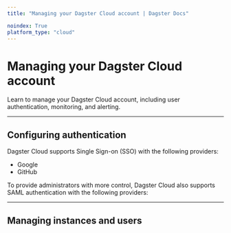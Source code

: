 ```yaml
---
title: "Managing your Dagster Cloud account | Dagster Docs"

noindex: True
platform_type: "cloud"
---
```


# Managing your Dagster Cloud account

Learn to manage your Dagster Cloud account, including user authentication, monitoring, and alerting.

---

## Configuring authentication

Dagster Cloud supports Single Sign-on (SSO) with the following providers:

- Google
- GitHub

To provide administrators with more control, Dagster Cloud also supports SAML authentication with the following providers:

<ArticleList>
  <ArticleListItem
    href="/dagster-cloud/account/authentication/setting-up-azure-ad-saml-sso"
    title="Azure Active Directory"
  ></ArticleListItem>
  <ArticleListItem
    href="/dagster-cloud/account/authentication/setting-up-google-workspace-saml-sso"
    title="Google Workspace"
  ></ArticleListItem>
  <ArticleListItem
    href="/dagster-cloud/account/authentication/setting-up-okta-saml-sso"
    title="Okta"
  ></ArticleListItem>
  <ArticleListItem
    href="/dagster-cloud/account/authentication/setting-up-onelogin-saml-sso"
    title="OneLogin"
  ></ArticleListItem>
  <ArticleListItem
    href="/dagster-cloud/account/authentication/setting-up-pingone-saml-sso"
    title="PingOne"
  ></ArticleListItem>
</ArticleList>

---

## Managing instances and users

<ArticleList>
  <ArticleListItem
    href="/dagster-cloud/account/setting-up-alerts"
    title="Setting up monitoring and alerting"
  ></ArticleListItem>
  <ArticleListItem
    href="/dagster-cloud/account/managing-users"
    title="Managing users"
  ></ArticleListItem>
  <ArticleListItem
    href="/dagster-cloud/account/managing-user-agent-tokens"
    title="Managing user and agent tokens"
  ></ArticleListItem>
</ArticleList>